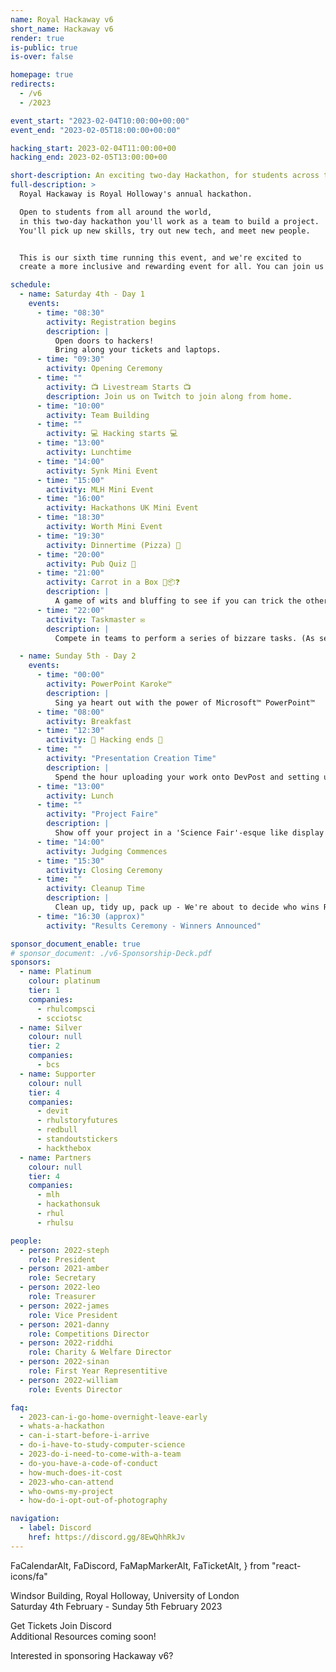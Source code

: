 ```yaml
---
name: Royal Hackaway v6
short_name: Hackaway v6
render: true
is-public: true
is-over: false

homepage: true
redirects:
  - /v6
  - /2023

event_start: "2023-02-04T10:00:00+00:00"
event_end: "2023-02-05T18:00:00+00:00"

hacking_start: 2023-02-04T11:00:00+00
hacking_end: 2023-02-05T13:00:00+00

short-description: An exciting two-day Hackathon, for students across the UK or around the world
full-description: >
  Royal Hackaway is Royal Holloway's annual hackathon.

  Open to students from all around the world,
  in this two-day hackathon you'll work as a team to build a project.
  You'll pick up new skills, try out new tech, and meet new people.


  This is our sixth time running this event, and we're excited to
  create a more inclusive and rewarding event for all. You can join us in-person, or onine!

schedule:
  - name: Saturday 4th - Day 1
    events:
      - time: "08:30"
        activity: Registration begins
        description: |
          Open doors to hackers!
          Bring along your tickets and laptops.
      - time: "09:30"
        activity: Opening Ceremony
      - time: ""
        activity: 📺 Livestream Starts 📺
        description: Join us on Twitch to join along from home.
      - time: "10:00"
        activity: Team Building
      - time: ""
        activity: 💻 Hacking starts 💻
      - time: "13:00"
        activity: Lunchtime
      - time: "14:00"
        activity: Synk Mini Event
      - time: "15:00"
        activity: MLH Mini Event
      - time: "16:00"
        activity: Hackathons UK Mini Event
      - time: "18:30"
        activity: Worth Mini Event
      - time: "19:30"
        activity: Dinnertime (Pizza) 🍕
      - time: "20:00"
        activity: Pub Quiz 🍺
      - time: "21:00"
        activity: Carrot in a Box 🥕📦❓
        description: |
          A game of wits and bluffing to see if you can trick the other person into getting the carrot within your box.
      - time: "22:00"
        activity: Taskmaster ✉️
        description: |
          Compete in teams to perform a series of bizzare tasks. (As seen on TV!)

  - name: Sunday 5th - Day 2
    events:
      - time: "00:00"
        activity: PowerPoint Karoke™
        description: |
          Sing ya heart out with the power of Microsoft™ PowerPoint™
      - time: "08:00"
        activity: Breakfast
      - time: "12:30"
        activity: 🛑 Hacking ends 🛑
      - time: ""
        activity: "Presentation Creation Time"
        description: |
          Spend the hour uploading your work onto DevPost and setting up your desk for people to see/judge your work at the Project Faire
      - time: "13:00"
        activity: Lunch
      - time: ""
        activity: "Project Faire"
        description: |
          Show off your project in a 'Science Fair'-esque like display to all other volunteers that come around!
      - time: "14:00"
        activity: Judging Commences
      - time: "15:30"
        activity: Closing Ceremony
      - time: ""
        activity: Cleanup Time
        description: |
          Clean up, tidy up, pack up - We're about to decide who wins Royal Hackaway!
      - time: "16:30 (approx)"
        activity: "Results Ceremony - Winners Announced"

sponsor_document_enable: true
# sponsor_document: ./v6-Sponsorship-Deck.pdf
sponsors:
  - name: Platinum
    colour: platinum
    tier: 1
    companies:
      - rhulcompsci
      - scciotsc
  - name: Silver
    colour: null
    tier: 2
    companies:
      - bcs
  - name: Supporter
    colour: null
    tier: 4
    companies:
      - devit
      - rhulstoryfutures
      - redbull
      - standoutstickers
      - hackthebox
  - name: Partners
    colour: null
    tier: 4
    companies:
      - mlh
      - hackathonsuk
      - rhul
      - rhulsu

people:
  - person: 2022-steph
    role: President
  - person: 2021-amber
    role: Secretary
  - person: 2022-leo
    role: Treasurer
  - person: 2022-james
    role: Vice President
  - person: 2021-danny
    role: Competitions Director
  - person: 2022-riddhi
    role: Charity & Welfare Director
  - person: 2022-sinan
    role: First Year Representitive
  - person: 2022-william
    role: Events Director

faq:
  - 2023-can-i-go-home-overnight-leave-early
  - whats-a-hackathon
  - can-i-start-before-i-arrive
  - do-i-have-to-study-computer-science
  - 2023-do-i-need-to-come-with-a-team
  - do-you-have-a-code-of-conduct
  - how-much-does-it-cost
  - 2023-who-can-attend
  - who-owns-my-project
  - how-do-i-opt-out-of-photography

navigation:
  - label: Discord
    href: https://discord.gg/8EwQhhRkJv
---
```



  FaCalendarAlt,
  FaDiscord,
  FaMapMarkerAlt,
  FaTicketAlt,
} from "react-icons/fa"


<MajorLeagueHackingBadge year={2023} />

<EventJumbotronParallax>

<Whatever src={hackaway6logo} className={hackaway6logoClass} />
  <p>
    <FaMapMarkerAlt /> Windsor Building, Royal Holloway, University of London
    <br />
    <FaCalendarAlt /> Saturday 4th February - Sunday 5th February 2023
  </p>
  <p>
    <EventFullDescription />
  </p>
  <ButtonsContainer>
    <SiteButton
      href="https://pretix.eu/royalhackaway/v6/"
      className="btn-hackaway-orange"
    >
      <FaTicketAlt /> Get Tickets
    </SiteButton>
    <SiteButton
      href="https://discord.gg/8EwQhhRkJv"
      className="btn-hackaway-blurple"
    >
      <FaDiscord /> Join Discord
    </SiteButton>
  </ButtonsContainer>
</EventJumbotronParallax>
<EventCountdownSection type={SectionTypes.SECONDARY} />
<EventLocationSection map="https://www.google.com/maps/embed?pb=!1m18!1m12!1m3!1d2487.759701888386!2d-0.5680310838687079!3d51.42584067962183!2m3!1f0!2f0!3f0!3m2!1i1024!2i768!4f13.1!3m3!1m2!1s0x487679fe3dce3113%3A0x47f0f448b19730a3!2sWindsor+Building!5e0!3m2!1sen!2suk!4v1546448505106" />
<HackathonDefinitionSection type={SectionTypes.TERTIARY} />
<EventFrequentlyAskedQuestionsSection type={SectionTypes.PRIMARY}>
  <div class="row">
    <div class="col text-center">
      <SiteButton
        disabled
        className="btn-hackaway-primary"
      >
        Additional Resources coming soon!
      </SiteButton>
    </div>
  </div>
</EventFrequentlyAskedQuestionsSection>
<EventSponsorsSection
  type={SectionTypes.TERTIARY}
  link="https://rhulcompsoc.sharepoint.com/:b:/s/hello/EdmsEMZCTZxEpJf8JAMuBAsBSJs_q0M09ejDS-V3M8Dyzw?e=K0zRNV"
>
  <p class="text-center">Interested in sponsoring Hackaway v6?</p>
</EventSponsorsSection>

<EventScheduleSection type={SectionTypes.TERTIARY} />

<EventPeopleSection type={SectionTypes.SECONDARY} />
